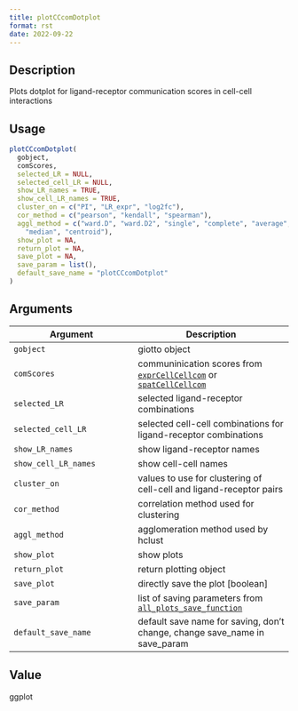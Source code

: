 ```yaml
--- 
title: plotCCcomDotplot 
format: rst 
date: 2022-09-22 
--- 
```


## Description

Plots dotplot for ligand-receptor communication scores in cell-cell interactions


## Usage

```r
plotCCcomDotplot(
  gobject,
  comScores,
  selected_LR = NULL,
  selected_cell_LR = NULL,
  show_LR_names = TRUE,
  show_cell_LR_names = TRUE,
  cluster_on = c("PI", "LR_expr", "log2fc"),
  cor_method = c("pearson", "kendall", "spearman"),
  aggl_method = c("ward.D", "ward.D2", "single", "complete", "average", "mcquitty",
    "median", "centroid"),
  show_plot = NA,
  return_plot = NA,
  save_plot = NA,
  save_param = list(),
  default_save_name = "plotCCcomDotplot"
)
```


## Arguments

Argument      |Description
------------- |----------------
`gobject`     |     giotto object
`comScores`     |     communinication scores from [`exprCellCellcom`](#exprcellcellcom) or [`spatCellCellcom`](#spatcellcellcom)
`selected_LR`     |     selected ligand-receptor combinations
`selected_cell_LR`     |     selected cell-cell combinations for ligand-receptor combinations
`show_LR_names`     |     show ligand-receptor names
`show_cell_LR_names`     |     show cell-cell names
`cluster_on`     |     values to use for clustering of cell-cell and ligand-receptor pairs
`cor_method`     |     correlation method used for clustering
`aggl_method`     |     agglomeration method used by hclust
`show_plot`     |     show plots
`return_plot`     |     return plotting object
`save_plot`     |     directly save the plot [boolean]
`save_param`     |     list of saving parameters from [`all_plots_save_function`](#allplotssavefunction)
`default_save_name`     |     default save name for saving, don't change, change save_name in save_param


## Value

ggplot


